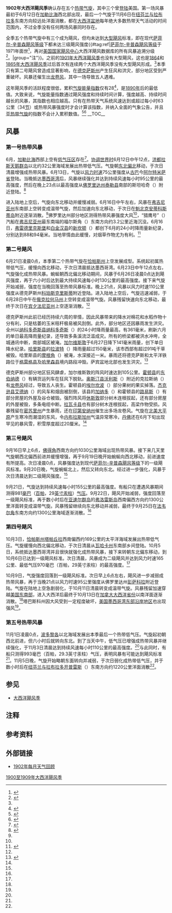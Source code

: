 {{noteTA
|G1=USState
|1=zh-hans:亚速尔;zh-tw:亞速;zh-hk:亞速爾;
}}
{{Infobox hurricane season
| Basin=Atl
| Year=1902
| Track=1902 Atlantic hurricane season map.png
| First storm formed=1902年6月12日
| Last storm dissipated=1902年11月6日
| Strongest storm name=第四号
| Strongest storm winds=90
| Average wind speed=1
| Total storms=5
| Total intense=0
| Total hurricanes=3
| total damages=None
| total fatalities=5
| five seasons=[[1900年大西洋飓风季|1900]]、[[1901年大西洋飓风季|1901]]、'''1902'''、[[1903年大西洋飓风季|1903]]、[[1904年大西洋飓风季|1904]]
}}
'''1902年大西洋飓风季'''确认存在五个[[热带气旋|热带气旋]]，其中三个曾[[登陆_(气象学)|登陆]]美国。第一场风暴最初于6月12日在[[加勒比海|加勒比海]]西北部出现，最后一个气旋于11月6日在[[纽芬兰与拉布拉多|纽芬兰与拉布拉多]]东南方向较远处洋面消散，都在[[大西洋|大西洋盆地]]每年绝大多数热带天气活动的时间范围内，不过全季没有任何两场风暴同时存在。

全季五个热带气旋中有三个成为飓风，但均未达到[[热带气旋等级|大型飓风]]标准，即在现代[[萨菲尔-辛普森飓风等级|萨菲尔-辛普森飓风等级]]下都未达三级飓风强度{{#tag:ref|[[萨菲尔-辛普森飓风等级|萨菲尔-辛普森飓风等级]]于1971年面世<ref name="USA Today">{{cite news | author = Jack Williams | title = Hurricane scale invented to communicate storm danger | publisher = [[今日美国|USA Today]] | date = 2005-05-17 | accessdate = 2013-08-04 | url = http://usatoday30.usatoday.com/weather/hurricane/whscale.htm | archiveurl = https://web.archive.org/web/20160324154907/http://usatoday30.usatoday.com/weather/hurricane/whscale.htm | deadurl = no | archivedate = 2016-03-24 }}</ref>，再对[[国家飓风中心|美国国家飓风中心]]大西洋飓风数据库的所有风暴追溯分级<ref>{{cite report | publisher = Hurricane Research Division | title = Chronological List of All Continental United States Hurricanes: 1851-2012 | date = 2013-06 | accessdate = 2016-11-10 | archivedate = 2016-05-03 | deadurl = no | archiveurl = https://web.archive.org/web/20160503012801/http://www.aoml.noaa.gov/hrd/hurdat/All_U.S._Hurricanes.html | url = http://www.aoml.noaa.gov/hrd/hurdat/All_U.S._Hurricanes.html }}</ref>。|group="注"}}。之前的[[1901年大西洋飓风季|1901年大西洋飓风季]]也没有大型飓风，这也是[[1864年大西洋飓风季|1864]]和[[1865年大西洋飓风季|1865年大西洋飓风季]]过后首次有连续两个大西洋飓风季没有大型飓风形成。<ref name="ACE" />本季只有第二号飓风曾造成显著影响，在[[德克萨斯州|德克萨斯州]]产生狂风和洪灾，部分地区受到严重破坏。风暴还催生出[[龙卷风|龙卷风]]，其中一场导致五人遇难。

这年飓风季的活跃程度很低，累积[[气旋能量指数|气旋能量指数]]仅有28<ref>{{cite report | author = Hurricane Research Division | publisher = National Oceanic and Atmospheric Administration | date = 2011-03 | title = Atlantic basin Comparison of Original and Revised HURDAT | accessdate = 2016-03-04 | archivedate = 2016-03-04 | archiveurl = https://web.archive.org/web/20160304040342/http://www.aoml.noaa.gov/hrd/hurdat/Comparison_of_Original_and_Revised_HURDAT_mar11.html | url = http://www.aoml.noaa.gov/hrd/hurdat/Comparison_of_Original_and_Revised_HURDAT_mar11.html | dead-url = no }}</ref>，是[[1890年大西洋飓风季|1890年]]后的最低值。大致来说，气旋能量指数通过飓风强度和持续时间计算，强度越高、持续时间越长的风暴，其指数也相应越高。只有在热带天气系统风速达到或超过每小时63公里（34[[节_(单位)|节]]）或热带风暴强度时才会计算该指数，并纳入全面的气象公告，并且[[亚热带气旋|亚热带气旋]]的指数不会计入累积数值。<ref name="ACE">{{cite report | archivedate = 2016-04-25 | archiveurl = https://web.archive.org/web/20160425073956/http://www.aoml.noaa.gov/hrd/hurdat/comparison_table.html | deadurl = no | url = http://www.aoml.noaa.gov/hrd/hurdat/comparison_table.html | title = Atlantic Basin Comparison of Original and Revised HURDAT | date = 2014-02 | work = Atlantic Oceanographic and Meteorological Laboratory | publisher = National Oceanic and Atmospheric Administration | accessdate = 2016-12-05 | location = [[迈阿密|Miami]], Florida }}</ref><ref>{{cite web |author=David Levinson |date=2008-08-20 |title=2005 Atlantic Ocean Tropical Cyclones |publisher=National Climatic Data Center |archiveurl=https://archive.li/20131105020723/http://www.ncdc.noaa.gov/oa/climate/research/2005/2005-atlantic-trop-cyclones.html |archivedate=2013-11-05 |deadurl=no |accessdate=2014-04-01 |url=http://www.ncdc.noaa.gov/oa/climate/research/2005/2005-atlantic-trop-cyclones.html }}</ref>
__TOC__
{{Clear}}

== 风暴 ==

=== 第一号热带风暴 ===
{{Infobox Hurricane Small
| Basin=Atl
| Image=1902 Atlantic tropical storm 1 track.png
| Formed=6月12日
| Dissipated=6月16日
| 1-min winds=50
| Pressure=<997
}}
6月，[[加勒比海|加勒比海]]西部上空有[[低气压|低气压区]]存在<ref name="partagas">{{cite report | deadurl = no | archiveurl = https://web.archive.org/web/20160304201215/http://www.aoml.noaa.gov/hrd/Landsea/Partagas/1901-1904/1902.pdf | url = http://www.aoml.noaa.gov/hrd/Landsea/Partagas/1901-1904/1902.pdf | title = Year 1902 | author1 = Jose Fernandez Partagas | author2 = Henry F. Diaz | date = 1997 | publisher = National Oceanic and Atmospheric Administration | work = Atlantic Oceanographic and Meteorological Laboratory | accessdate = 2016-12-05 | location = Miami, Florida | format = [[便携式文档格式|PDF]] | archivedate = 2016-03-04 }}</ref>。[[协调世界时|协调世界时]]6月12日中午12点，[[洪都拉斯|洪都拉斯]][[天鹅群岛|天鹅群岛]]以北约32公里海域发展出热带低气压。气旋朝[[罗盘方位|东北偏北]]移动，于次日清晨增强成热带风暴。6月13日，气旋以[[最大持续风速|风力时速]]75公里强度从[[古巴|古巴]]今[[阿尔特米萨省|阿尔特米萨省]]登陆。当晚抵达[[墨西哥湾|墨西哥湾]]后，风暴继续强化并达到持续风速每小时95公里的最高强度，然后在{{lang|en|[[协调世界时|UTC]]}}晚上23点以最高强度从[[佛罗里达州|佛罗里达州]][[泰勒县_(佛罗里达州)|泰勒县]]南部的斯坦哈奇（{{lang|en|Steinhatchee}}）附近登陆。<ref name="HURDAT">{{cite web | author = [[国家飓风中心|National Hurricane Center]] | author2 = Hurricane Research Division | title = Atlantic hurricane best track (HURDAT version 2) | accessdate = 2016-11-01 | url = http://www.nhc.noaa.gov/data/hurdat/hurdat2-1851-2015-070616.txt | publisher = United States National Oceanic and Atmospheric Administration | date = 2016-07-06 | archivedate = 2016-10-04 | archiveurl = https://web.archive.org/web/20161004150702/http://www.nhc.noaa.gov/data/hurdat/hurdat2-1851-2015-070616.txt | format = [[文本文件|TXT]] | deadurl = no }}</ref>

进入陆地上空后，气旋向东北移动并缓慢减弱。6月16日中午左右，风暴在[[弗吉尼亚州|弗吉尼亚州]]东南部上空转变成温带气旋，然后加速向东北移动，于次日在[[魁北克|魁北克]][[安蒂科斯蒂岛|安蒂科斯蒂岛]]附近逐渐消散。<ref name="HURDAT" />佛罗里达州部分地区测得热带风暴强度大风<ref name="partagas" />，“猎鹰号”（{{lang|en|Falcon}}）汽船在[[弗吉尼亚州|弗吉尼亚州]]最东南端的福尔斯角（{{lang|en|False Cape}}）东南方向约3.2公里近海沉没。6月16日，[[弗雷德里克斯堡_(弗吉尼亚州)|弗雷德里克斯堡]]和[[白金汉县_(弗吉尼亚州)|白金汉县]]的[[新坎顿_(弗吉尼亚州)|新坎顿]]（{{lang|en|New Canton}}）都创下6月的24小时降雨量新纪录，分别达到88和94毫米。当地旱情由此缓慢，对烟草作物尤为有利。<ref>{{cite report | url = http://www.wpc.ncep.noaa.gov/research/roth/vaerly20hur.htm | title = Early Twentieth Century | author1 = David M. Roth | author2 = Hugh Cobb | date = 2001-07-16 | work = Weather Prediction Center | publisher = National Oceanic and Atmospheric Administration | accessdate = 2016-12-05 | location = Camp Springs, Maryland | deadurl = no | archiveurl = https://web.archive.org/web/20160304073908/http://www.wpc.ncep.noaa.gov/research/roth/vaerly20hur.htm | archivedate = 2016-03-04 }}</ref>
{{clear}}

=== 第二号飓风 ===
{{Infobox Hurricane Small
| Basin=Atl
| Image=1902 Atlantic hurricane 2 track.png
| Formed=6月21日
| Dissipated=6月28日
| 1-min winds=70
| Pressure=<995
}}
{{lang|en|UTC}}6月21日凌晨0点，本季第二个热带气旋在[[恰帕斯州|恰帕斯州]]上空发展成型。系统起初属热带低气压，缓慢向西北移动，于次日清晨抵达墨西哥湾。{{lang|en|UTC}}6月23日中午12点左右，气旋强化成热带风暴。蜿蜒朝西北偏北移动期间，风暴于{{lang|en|UTC}}6月26日凌晨0点达到飓风强度，再于六小时后达到最大持续风速每小时130公里的最高强度。接下来气旋开始减弱，强度在当晚回落至热带风暴标准。{{lang|en|UTC}}晚上21点，风暴以风力时速110公里强度从德克萨斯州[[科珀斯克里斯蒂_(德克萨斯州)|科珀斯克里斯蒂]]附近登陆。进入陆地上空后，气旋迅速减弱，于6月28日中午在[[俄克拉何马州|俄克拉何马州]]上空转变成温带气旋。风暴残留快速向东北移动，最终于次日在[[宾夕法尼亚州|宾夕法尼亚州]]上空逐渐消散。<ref name="HURDAT" />

德克萨斯州此前已经历持续六周的旱情，因此风暴带来的降水对棉花和水稻作物十分有利，只是枯萎的玉米秸秆极易被风刮倒。此外，部分地区还因暴雨发生洪灾。全州以[[纳科多奇斯县_(德克萨斯州)|纳科多奇斯县]][[纳科多奇斯_(德克萨斯州)|纳科多奇斯]]（{{lang|en|Nacogdoches}}）的24小时降雨量最高，有361毫米，刷新六月的单日最高降雨量纪录，还导致多条溪流泛滥成灾。所有的桥梁都被洪水冲垮，全城通讯中断，南部城区被淹。[[加尔维斯敦_(德克萨斯州)|加尔维斯敦]]于6月27日降下141毫米雨量，创下单日降水纪录。[[哈里斯县_(德克萨斯州)|哈里斯县]]的[[拉波特_(德克萨斯州)|拉波特]]（{{lang|en|La Porte}}）降雨量超过150毫米，该市西部有超过91吨干草被毁。哈里斯县的[[摩根角_(德克萨斯州)|摩根角]]（{{lang|en|Morgan's Point}}）被淹，水深接近一米。暴雨还将德克萨斯和太平洋铁路位于[[格雷格县_(德克萨斯州)|格雷格县]]及[[哈里森县_(德克萨斯州)|哈里森县]]境内路段冲毁。萨宾盆地北部也发生洪灾。<ref name="wpctx">{{cite report | url = http://www.wpc.ncep.noaa.gov/research/txhur.pdf | title = Texas Hurricane History | author = David M. Roth | date = 2010-01-17 | work = Weather Prediction Center | publisher = National Oceanic and Atmospheric Administration | pages = 30-31 | accessdate = 2016-12-06 | location = Camp Springs, Maryland | deadurl = no | archiveurl = https://web.archive.org/web/20161201044253/http://www.wpc.ncep.noaa.gov/research/txhur.pdf | archivedate = 2016-12-01 | format = PDF }}</ref>

德克萨斯州部分地区狂风肆虐，加尔维斯敦的阵风时速达到105公里。[[霍顿县_(德克萨斯州)|霍顿县]]的[[东伯纳德_(德克萨斯州)|东伯纳德]]（{{lang|en|East Bernard}}）有辆货运列车在狂风下脱轨。[[奥斯汀县_(德克萨斯州)|奥斯汀县]][[沃利斯_(德克萨斯州)|沃利斯]]（{{lang|en|Wallis}}）附近的克拉斯纳（{{lang|en|Krasna}}）有[[龙卷风|龙卷风]]经过，导致五人丧生。霍顿县的[[埃尔坎波_(德克萨斯州)|埃尔坎波]]（{{lang|en|El Campo}}）部分果树的果实掉落。[[杰克逊县_(德克萨斯州)|杰克逊县]][[艾德纳_(德克萨斯州)|艾德纳]]（{{lang|en|Edna}}）的风车和烟囱被刮倒，该县的[[加纳多_(德克萨斯州)|加纳多]]（{{lang|en|Ganado}}）和霍顿县的[[路易斯_(德克萨斯州)|路易斯]]（{{lang|en|Louise}}）有部分房屋的外屋及谷仓被毁。强烈阵风将[[休斯敦|休斯敦]]部分树木连根拔起，还有部分房屋的外屋被毁，多条电缆中断。[[拉瓦卡县_(德克萨斯州)|拉瓦卡县]]也有部分树木连根拔起，高梁作物受损。风暴残留在[[密苏里州|密苏里州]]产生暴雨，还在[[印第安纳州|印第安纳州]]催生出多场龙卷风。气旋在[[北美大平原|北美大平原]]产生寒冷而潮湿的东风，令[[内布拉斯加州|内布拉斯加州]]气温异常寒冷，[[丹佛|丹佛]]还在6月下旬出现罕见的暴风雪，积雪厚度超过20厘米。<ref name="wpctx" />
{{clear}}

=== 第三号飓风 ===
{{Infobox Hurricane Small
| Basin=Atl
| Image=1902 Atlantic hurricane 3 track.png
| Formed=9月16日
| Dissipated=9月22日
| 1-min winds=85
| Pressure=981
}}
{{lang|en|UTC}}9月16日早上6点，[[佛得角|佛得角]]西南方向约1030公里海域出现热带风暴。接下来几天里气旋朝西北偏西前进并缓慢增强，再于9月19日晚开始蜿蜒向西北移动，前进速度有所提高。{{lang|en|UTC}}次日凌晨0点，风暴强度达到现代[[萨菲尔-辛普森飓风等级|萨菲尔-辛普森飓风等级]]下的一级飓风标准。9月20日晚，气旋蜿蜒北上，然后又转向东北。经过进一步强化，风暴于次日清晨达到二级飓风强度。<ref name="HURDAT" />

9月21日，气旋达到持续风速每小时155公里的最高强度。有船只在遭遇风暴期间测得981[[巴|毫巴]]（[[帕斯卡|百帕]]，29[[英寸汞柱|英寸汞柱]]）[[气压|气压]]。9月22日，飓风开始减弱，强度回落至一级飓风标准，再于数小时后在[[亚速尔群岛|亚速尔群岛]]的[[弗洛雷斯岛_(亚速尔群岛)|弗洛雷斯岛]]西南偏西方向约1300公里洋面转变成温带气旋。风暴残留继续向东北移动并减弱，最终于9月25日在[[法韦尔角|法韦尔角]]东南方向约1300公里海域逐渐消散。<ref name="HURDAT" />
{{clear}}

=== 第四号飓风 ===
{{Infobox Hurricane Small
| Basin=Atl
| Image=1902 Atlantic hurricane 4 track.png
| Formed=10月3日
| Dissipated=10月11日
| 1-min winds=90
| Pressure=970
}}
10月3日，[[恰帕斯州|恰帕斯州]][[塔帕丘拉_(恰帕斯州)|塔帕丘拉]]西南偏西约169公里的太平洋海域发展出热带低气压。气旋缓慢向西北偏北移动，于次日清晨从[[瓦哈卡州|瓦哈卡州]]东南部乡间登陆。10月5日，系统抵达墨西哥湾并且很快就强化成热带风暴，接下来转朝东北偏东移动，到10月6日已达到一级飓风标准。次日清晨，风暴成为二级飓风并达到风力时速165公里、最低气压970毫巴（百帕，29英寸汞柱）的最高强度。<ref name="HURDAT" />

10月9日，气旋强度回落到一级飓风标准。{{lang|en|UTC}}次日早上6点左右，飓风进一步减弱成热带风暴，再于{{lang|en|UTC}}当晚21点以风力时速95公里强度从佛罗里达州[[彭萨科拉_(佛罗里达州)|彭萨科拉]]附近登陆。气旋在陆地上空急剧弱化，于10月11日清晨转变成温带气旋。风暴残留加速穿越[[美国东南部|美国东南部]]，进入大西洋后最终于10月13日在[[加拿大大西洋省份|加拿大大西洋省份]]以南洋面逐渐消散。<ref name="HURDAT" />塔巴斯科州因大风受到一定程度破坏，[[美国墨西哥湾沿岸地区|美国墨西哥湾东部沿岸地区]]也出现强风<ref name="partagas" />。
{{clear}}

=== 第五号热带风暴 ===
{{Infobox Hurricane Small
| Basin=Atl
| Image=1902 Atlantic tropical storm 5 track.png
| Formed=11月1日
| Dissipated=11月6日
| 1-min winds=60
| Pressure=<993
}}
{{lang|en|UTC}}11月1日凌晨0点，[[波多黎各|波多黎各]]以北海域发展出本季最后一个热带低气压。气旋起初朝西北前进，但六小时后就转向东北。到了当天中午，低气压已增强成热带风暴并继续强化，于11月3日清晨达到持续风速每小时110公里的最高强度。<ref name="HURDAT" />与此同时，有船只测得993毫巴（百帕，29.3英寸汞柱）气压，表明风暴有可能达到飓风标准<ref name="partagas" />。11月5日晚，气旋开始略朝东面转向并减弱，于次日弱化成热带低气压，并于数小时后在[[纽芬兰与拉布拉多|纽芬兰与拉布拉多]][[开普雷斯|开普雷斯]]（{{lang|en|Cape Race}}）东南方向约1220公里洋面消散<ref name="HURDAT" />。
{{clear}}

== 参见 ==
{{portal|热带气旋}}
*[[大西洋飓风季|大西洋飓风季]]

== 注释 ==
{{Reflist|group="注"}}

== 参考资料 ==
{{Reflist|30em}}

== 外部链接 ==
{{Commons category|1902 Atlantic hurricane season}}
*[http://www.aoml.noaa.gov/general/lib/lib1/nhclib/mwreviews/1902.pdf 1902年每月天气回顾]{{Wayback|url=http://www.aoml.noaa.gov/general/lib/lib1/nhclib/mwreviews/1902.pdf |date=20210103003636 }}

{{大西洋飓风季}}

{{DEFAULTSORT:1902 Atlantic Hurricane Season}}
[[Category:1900至1909年大西洋飓风季|]]
{{Good article}}